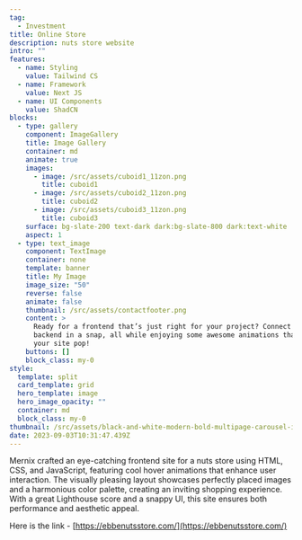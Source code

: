 ```yaml
---
tag:
  - Investment
title: Online Store
description: nuts store website
intro: ""
features:
  - name: Styling
    value: Tailwind CS
  - name: Framework
    value: Next JS
  - name: UI Components
    value: ShadCN
blocks:
  - type: gallery
    component: ImageGallery
    title: Image Gallery
    container: md
    animate: true
    images:
      - image: /src/assets/cuboid1_11zon.png
        title: cuboid1
      - image: /src/assets/cuboid2_11zon.png
        title: cuboid2
      - image: /src/assets/cuboid3_11zon.png
        title: cuboid3
    surface: bg-slate-200 text-dark dark:bg-slate-800 dark:text-white
    aspect: 1
  - type: text_image
    component: TextImage
    container: none
    template: banner
    title: My Image
    image_size: "50"
    reverse: false
    animate: false
    thumbnail: /src/assets/contactfooter.png
    content: >
      Ready for a frontend that’s just right for your project? Connect it to the
      backend in a snap, all while enjoying some awesome animations that make
      your site pop!
    buttons: []
    block_class: my-0
style:
  template: split
  card_template: grid
  hero_template: image
  hero_image_opacity: ""
  container: md
  block_class: my-0
thumbnail: /src/assets/black-and-white-modern-bold-multipage-carousel-instagram-post-2-_11zon.png
date: 2023-09-03T10:31:47.439Z
---
```


Mernix crafted an eye-catching frontend site for a nuts store using HTML, CSS, and JavaScript, featuring cool hover animations that enhance user interaction. The visually pleasing layout showcases perfectly placed images and a harmonious color palette, creating an inviting shopping experience. With a great Lighthouse score and a snappy UI, this site ensures both performance and aesthetic appeal.

Here is the link - [https://ebbenutsstore.com/](https://ebbenutsstore.com/)
